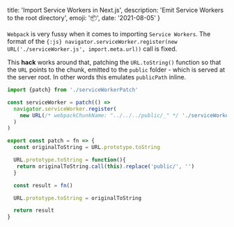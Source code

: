   title: 'Import Service Workers in Next.js',
  description: 'Emit Service Workers to the root directory',
  emoji: '📦',
  date: '2021-08-05'
}

`Webpack` is very fussy when it comes to importing `Service Workers`. The format of the `{:js} navigator.serviceWorker.register(new URL('./serviceWorker.js', import.meta.url))` call is fixed.

This **hack** works around that, patching the `URL.toString()` function so that the `URL` points to the chunk, emitted to the `public` folder - which is served at the server root.
In other words this emulates `publicPath` inline.

```js wherever.js
import {patch} from './serviceWorkerPatch'

const serviceWorker = patch(() =>
  navigator.serviceWorker.register(
    new URL(/* webpackChunkName: "../../../public/_" */ './serviceWorker.js', import.meta.url)
  )
)
```

```js serviceWorkerPatch.js
export const patch = fn => {
  const originalToString = URL.prototype.toString

  URL.prototype.toString = function(){
   return originalToString.call(this).replace('public/', '')
  }

  const result = fn()

  URL.prototype.toString = originalToString

  return result
}
```
